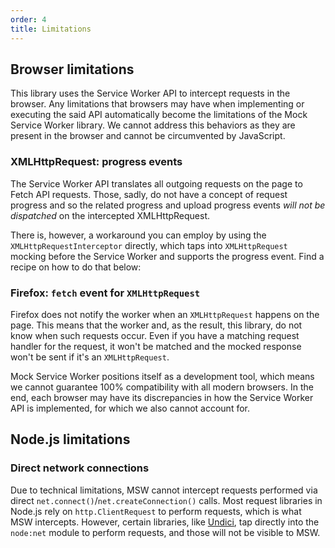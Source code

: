 ```yaml
---
order: 4
title: Limitations
---
```


## Browser limitations

This library uses the Service Worker API to intercept requests in the browser. Any limitations that browsers may have when implementing or executing the said API automatically become the limitations of the Mock Service Worker library. We cannot address this behaviors as they are present in the browser and cannot be circumvented by JavaScript.

### XMLHttpRequest: progress events

The Service Worker API translates all outgoing requests on the page to Fetch API requests. Those, sadly, do not have a concept of request progress and so the related progress and upload progress events _will not be dispatched_ on the intercepted XMLHttpRequest.

There is, however, a workaround you can employ by using the `XMLHttpRequestInterceptor` directly, which taps into `XMLHttpRequest` mocking before the Service Worker and supports the progress event. Find a recipe on how to do that below:


<PageCard
  icon={BeakerIcon}
  url="/docs/recipes/xmlhttprequest-progress-events"
  title="XMLHttpRequest progress events"
  description="Support progress events on XMLHttpRequest."
/>

### Firefox: `fetch` event for `XMLHttpRequest`

Firefox does not notify the worker when an `XMLHttpRequest` happens on the page. This means that the worker and, as the result, this library, do not know when such requests occur. Even if you have a matching request handler for the request, it won't be matched and the mocked response won't be sent if it's an `XMLHttpRequest`.

Mock Service Worker positions itself as a development tool, which means we cannot guarantee 100% compatibility with all modern browsers. In the end, each browser may have its discrepancies in how the Service Worker API is implemented, for which we also cannot account for.

## Node.js limitations

### Direct network connections

Due to technical limitations, MSW cannot intercept requests performed via direct `net.connect()`/`net.createConnection()` calls. Most request libraries in Node.js rely on `http.ClientRequest` to perform requests, which is what MSW intercepts. However, certain libraries, like [Undici](https://github.com/nodejs/undici), tap directly into the `node:net` module to perform requests, and those will not be visible to MSW.
